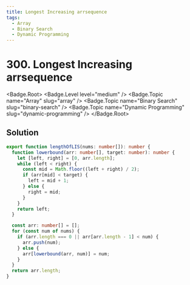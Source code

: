 ```yaml
---
title: Longest Increasing arrsequence
tags:
  - Array
  - Binary Search
  - Dynamic Programming
---
```


# 300. Longest Increasing arrsequence

<Badge.Root>
  <Badge.Level level="medium" />
  <Badge.Topic name="Array" slug="array" />
  <Badge.Topic name="Binary Search" slug="binary-search" />
  <Badge.Topic name="Dynamic Programming" slug="dynamic-programming" />
</Badge.Root>

## Solution

```typescript filename="solution.ts" copy
export function lengthOfLIS(nums: number[]): number {
  function lowerbound(arr: number[], target: number): number {
    let [left, right] = [0, arr.length];
    while (left < right) {
      const mid = Math.floor((left + right) / 2);
      if (arr[mid] < target) {
        left = mid + 1;
      } else {
        right = mid;
      }
    }
    return left;
  }

  const arr: number[] = [];
  for (const num of nums) {
    if (arr.length === 0 || arr[arr.length - 1] < num) {
      arr.push(num);
    } else {
      arr[lowerbound(arr, num)] = num;
    }
  }
  return arr.length;
}
```

<ProblemLink
  codingSite="leetcode"
  href="https://leetcode.com/problems/longest-increasing-subsequence"
  title="Longest Increasing arrsequence"
/>
